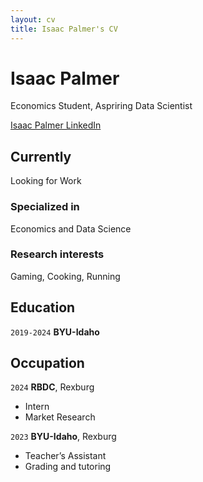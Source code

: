 ```yaml
---
layout: cv
title: Isaac Palmer's CV
---
```

# Isaac Palmer
Economics Student, Aspriring Data Scientist

<div id="webaddress">
<a href="https://www.linkedin.com/in/isaac-palmer-a6490a1aa/">Isaac Palmer LinkedIn</a>
</div>


## Currently

Looking for Work

### Specialized in

Economics and Data Science


### Research interests

Gaming, Cooking, Running


## Education

`2019-2024`
__BYU-Idaho__


## Occupation

`2024`
__RBDC__, Rexburg

- Intern
- Market Research


`2023`
__BYU-Idaho__, Rexburg

- Teacher's Assistant
- Grading and tutoring
<!-- ### Footer

Last updated: May 2013 -->